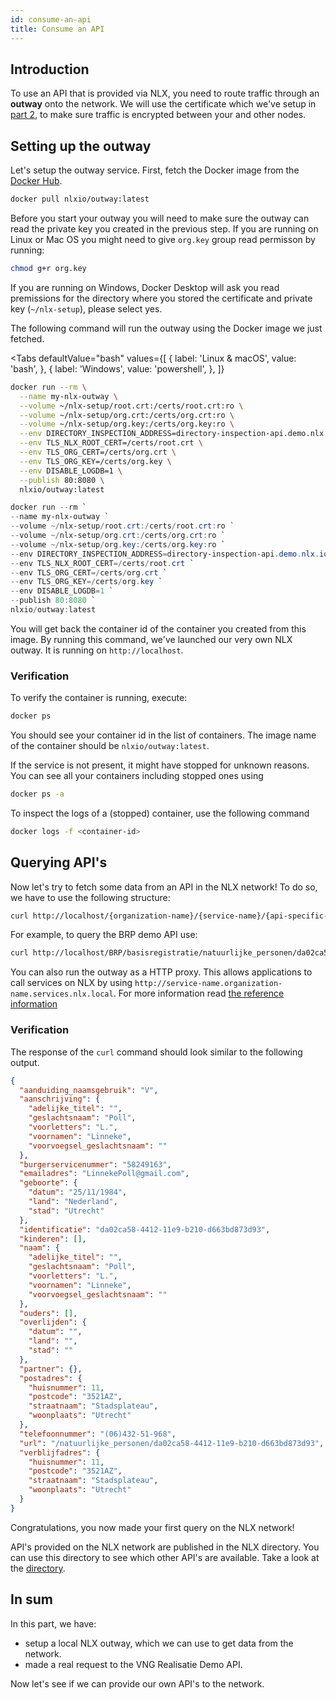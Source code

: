```yaml
---
id: consume-an-api
title: Consume an API
---
```

## Introduction

To use an API that is provided via NLX, you need to route traffic through an **outway** onto the network.
We will use the certificate which we've setup in [part 2](./../retrieve-a-demo-certificate.md), to make sure traffic is encrypted between your and other nodes.

## Setting up the outway

Let's setup the outway service. First, fetch the Docker image from the [Docker Hub](https://hub.docker.com/u/nlxio).

```bash
docker pull nlxio/outway:latest
```

Before you start your outway you will need to make sure the outway can read the private key you created in the previous step.
If you are running on Linux or Mac OS you might need to give `org.key` group read permisson by running:

```bash
chmod g+r org.key
```

If you are running on Windows, Docker Desktop will ask you read premissions for the directory where you stored the certificate and private key (`~/nlx-setup`), please select yes.

The following command will run the outway using the Docker image we just fetched.


<Tabs
  defaultValue="bash"
  values={[
    { label: 'Linux & macOS', value: 'bash', },
    { label: 'Windows', value: 'powershell', },
  ]}
>
<TabItem value="bash">

```bash
docker run --rm \
  --name my-nlx-outway \
  --volume ~/nlx-setup/root.crt:/certs/root.crt:ro \
  --volume ~/nlx-setup/org.crt:/certs/org.crt:ro \
  --volume ~/nlx-setup/org.key:/certs/org.key:ro \
  --env DIRECTORY_INSPECTION_ADDRESS=directory-inspection-api.demo.nlx.io:443 \
  --env TLS_NLX_ROOT_CERT=/certs/root.crt \
  --env TLS_ORG_CERT=/certs/org.crt \
  --env TLS_ORG_KEY=/certs/org.key \
  --env DISABLE_LOGDB=1 \
  --publish 80:8080 \
  nlxio/outway:latest
```

</TabItem>
<TabItem value="powershell">

```powershell
docker run --rm `
--name my-nlx-outway `
--volume ~/nlx-setup/root.crt:/certs/root.crt:ro `
--volume ~/nlx-setup/org.crt:/certs/org.crt:ro `
--volume ~/nlx-setup/org.key:/certs/org.key:ro `
--env DIRECTORY_INSPECTION_ADDRESS=directory-inspection-api.demo.nlx.io:443 `
--env TLS_NLX_ROOT_CERT=/certs/root.crt `
--env TLS_ORG_CERT=/certs/org.crt `
--env TLS_ORG_KEY=/certs/org.key `
--env DISABLE_LOGDB=1 `
--publish 80:8080 `
nlxio/outway:latest
```

</TabItem>
</Tabs>

You will get back the container id of the container you created from this image.
By running this command, we've launched our very own NLX outway. It is running on `http://localhost`.


### Verification

To verify the container is running, execute:

```bash
docker ps
```

You should see your container id in the list of containers. The image name  of the container should be `nlxio/outway:latest`.

If the service is not present, it might have stopped for unknown reasons. You can see all your containers including stopped ones using

```bash
docker ps -a
```

To inspect the logs of a (stopped) container, use the following command

```bash
docker logs -f <container-id>
```

## Querying API's

Now let's try to fetch some data from an API in the NLX network!
To do so, we have to use the following structure:

```bash
curl http://localhost/{organization-name}/{service-name}/{api-specific-path}
```

For example, to query the BRP demo API use:

```bash
curl http://localhost/BRP/basisregistratie/natuurlijke_personen/da02ca58-4412-11e9-b210-d663bd873d93
```

You can also run the outway as a HTTP proxy. This allows applications to call services on NLX by using `http://service-name.organization-name.services.nlx.local`.
For more information read [the reference information](../../reference-information/proxy.md)

### Verification

The response of the `curl` command should look similar to the following output.

```json
{
  "aanduiding_naamsgebruik": "V",
  "aanschrijving": {
    "adelijke_titel": "",
    "geslachtsnaam": "Poll",
    "voorletters": "L.",
    "voornamen": "Linneke",
    "voorvoegsel_geslachtsnaam": ""
  },
  "burgerservicenummer": "58249163",
  "emailadres": "LinnekePoll@gmail.com",
  "geboorte": {
    "datum": "25/11/1984",
    "land": "Nederland",
    "stad": "Utrecht"
  },
  "identificatie": "da02ca58-4412-11e9-b210-d663bd873d93",
  "kinderen": [],
  "naam": {
    "adelijke_titel": "",
    "geslachtsnaam": "Poll",
    "voorletters": "L.",
    "voornamen": "Linneke",
    "voorvoegsel_geslachtsnaam": ""
  },
  "ouders": [],
  "overlijden": {
    "datum": "",
    "land": "",
    "stad": ""
  },
  "partner": {},
  "postadres": {
    "huisnummer": 11,
    "postcode": "3521AZ",
    "straatnaam": "Stadsplateau",
    "woonplaats": "Utrecht"
  },
  "telefoonnummer": "(06)432-51-968",
  "url": "/natuurlijke_personen/da02ca58-4412-11e9-b210-d663bd873d93",
  "verblijfadres": {
    "huisnummer": 11,
    "postcode": "3521AZ",
    "straatnaam": "Stadsplateau",
    "woonplaats": "Utrecht"
  }
}
```

Congratulations, you now made your first query on the NLX network!

API's provided on the NLX network are published in the NLX directory. You can use this directory to see which other API's are available.
Take a look at the [directory](https://directory.nlx.io).

## In sum

In this part, we have:

- setup a local NLX outway, which we can use to get data from the network.
- made a real request to the VNG Realisatie Demo API.

Now let's see if we can provide our own API's to the network.
